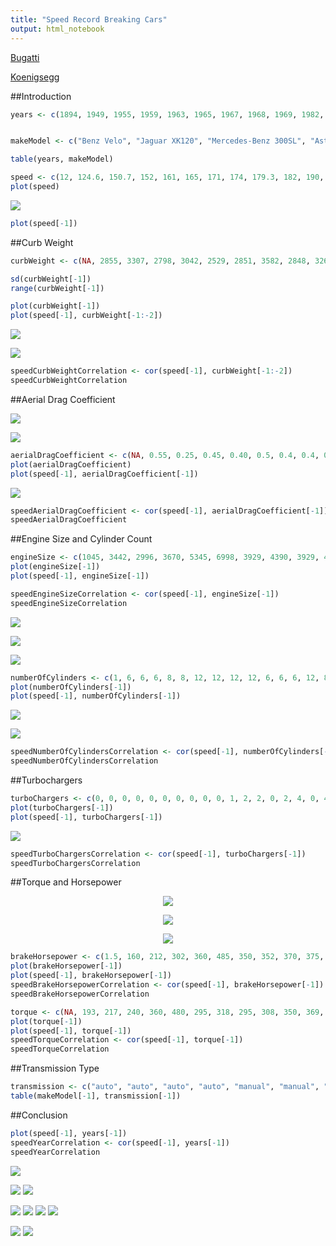 ---
title: "Speed Record Breaking Cars"
output: html_notebook
---
<a href="https://www.youtube.com/watch?v=PkkV1vLHUvQ">Bugatti<br></a>

<a href="https://youtu.be/R1g07RpTPFE?t=106">Koenigsegg</a>


##Introduction

```{r, message=FALSE}
years <- c(1894, 1949, 1955, 1959, 1963, 1965, 1967, 1968, 1969, 1982, 1983, 1986, 1987, 1993, 2004, 2005, 2007, 2010, 2017)


makeModel <- c("Benz Velo", "Jaguar XK120", "Mercedes-Benz 300SL", "Aston Martin DB4 GT", "Iso Grifo GL 365", "AC Cobra Mk III 427", "Lamborghini Miura P400", "Ferrari 365 GTB/4 Daytona", "Lamborghini Miura P400S", "Lamborghini Countach LP500 S", "Ruf BTR", "Porsche 959", "Ruf CTR", "McLaren F1", "Koenigsegg CCR", "Bugatti Veyron EB 16.4", "SSC Ultimate Aero TT", "Bugatti Veyron 16.4 Super Sport", "Koenigsegg Agera RS")

table(years, makeModel)

```

```{r}
speed <- c(12, 124.6, 150.7, 152, 161, 165, 171, 174, 179.3, 182, 190, 198, 213, 221, 241.009, 253.81, 256.18, 258, 277.87)
plot(speed)
```
<img src="images/01benzVelo.png"></img>

```{r}
plot(speed[-1])
```


##Curb Weight

```{r}
curbWeight <- c(NA, 2855, 3307, 2798, 3042, 2529, 2851, 3582, 2848, 3263, 3285, 2990, 3505, 2535, 2509, 2601, 4052, 2800, 4387, 3075)

sd(curbWeight[-1])
range(curbWeight[-1])

plot(curbWeight[-1])
plot(speed[-1], curbWeight[-1:-2])
```

<img src="images/06ACShelbyCobra427MKIII.png"></img>

<img src="images/rValue.png"></img>

```{r}
speedCurbWeightCorrelation <- cor(speed[-1], curbWeight[-1:-2])
speedCurbWeightCorrelation
```



##Aerial Drag Coefficient

<img src="images/aerodynamics.jpg"></img>

<img src="images/19koenigseggAgeraRS.png"></img>



```{r}
aerialDragCoefficient <- c(NA, 0.55, 0.25, 0.45, 0.40, 0.5, 0.4, 0.4, 0.4, 0.42, 0.4, 0.31, 0.4, 0.32, 0.297, 0.26, 0.357, 0.26, 0.33)
plot(aerialDragCoefficient)
plot(speed[-1], aerialDragCoefficient[-1])
```

<img src="images/03mercedesBenz300SL.png"></img>



```{r}
speedAerialDragCoefficient <- cor(speed[-1], aerialDragCoefficient[-1])
speedAerialDragCoefficient
```




##Engine Size and Cylinder Count

```{r}
engineSize <- c(1045, 3442, 2996, 3670, 5345, 6998, 3929, 4390, 3929, 4754, 3367, 2849, 3367, 6064, 4700, 7993, 6345, 7993, 5000)
plot(engineSize[-1])
plot(speed[-1], engineSize[-1])
```



```{r}
speedEngineSizeCorrelation <- cor(speed[-1], engineSize[-1])
speedEngineSizeCorrelation
```

<img src="images/11porsche930RUFBTR.png"></img>

<img src="images/12porsche959.png"></img>

<img src="images/13porscheRUFCTR.png"></img>


```{r}
numberOfCylinders <- c(1, 6, 6, 6, 8, 8, 12, 12, 12, 12, 6, 6, 6, 12, 8, 16, 8, 16, 8)
plot(numberOfCylinders[-1])
plot(speed[-1], numberOfCylinders[-1])
```


<img src="images/16bugattiVeyronEB16.4.png"></img>

<img src="images/18bugattiVeyronEB16.4SuperSport.png"></img>

```{r}
speedNumberOfCylindersCorrelation <- cor(speed[-1], numberOfCylinders[-1])
speedNumberOfCylindersCorrelation
```



##Turbochargers

<p style="text-align: center;><img src="images/turbo.gif"></img></p>


```{r}
turboChargers <- c(0, 0, 0, 0, 0, 0, 0, 0, 0, 0, 1, 2, 2, 0, 2, 4, 0, 4, 2)
plot(turboChargers[-1])
plot(speed[-1], turboChargers[-1])
```

<img src="images/17SSCUltimateAeroTT.png"></img>

```{r}
speedTurboChargersCorrelation <- cor(speed[-1], turboChargers[-1])
speedTurboChargersCorrelation
```


##Torque and Horsepower

<p style="text-align: center;"><img src="images/engineAnimation.gif"><br></img></p>

<p style="text-align: center;"><img src="images/torqueHorsepowerEquation.jpg"></img></p>

<p style="text-align: center;"><img src="images/torqueHorsepower.jpg"></img></p>

```{r}
brakeHorsepower <- c(1.5, 160, 212, 302, 360, 485, 350, 352, 370, 375, 369, 444, 463, 618, 806, 987, 1183, 1183, 1341)
plot(brakeHorsepower[-1])
plot(speed[-1], brakeHorsepower[-1])
speedBrakeHorsepowerCorrelation <- cor(speed[-1], brakeHorsepower[-1])
speedBrakeHorsepowerCorrelation
```

```{r}
torque <- c(NA, 193, 217, 240, 360, 480, 295, 318, 295, 308, 350, 369, 408, 479, 679, 922, 634, 1106, 944)
plot(torque[-1])
plot(speed[-1], torque[-1])
speedTorqueCorrelation <- cor(speed[-1], torque[-1])
speedTorqueCorrelation
```











##Transmission Type

```{r}
transmission <- c("auto", "auto", "auto", "auto", "manual", "manual", "manual", "manual", "manual", "manual", "manual", "manual", "manual", "manual", "manual", "dct", "auto", "dct", "dct")
table(makeModel[-1], transmission[-1])
```




##Conclusion

```{r}
plot(speed[-1], years[-1])
speedYearCorrelation <- cor(speed[-1], years[-1])
speedYearCorrelation
```




<img src="images/02jagXK120.png"></img>

<img src="images/04astonMartinDB4GT.png"></img>
<img src="images/05isoGrifoGL365.png"></img>

<img src="images/07lamborghiniMiuraP400.png"></img>
<img src="images/08ferrari365GTB4Daytona.png"></img>
<img src="images/09lamborghiniMiuraP400S.png"></img>
<img src="images/10lamborghiniCountachLP500S.png"></img>

<img src="images/14mcLarenF1.png"></img>
<img src="images/15koenigseggCCR.png"></img>






